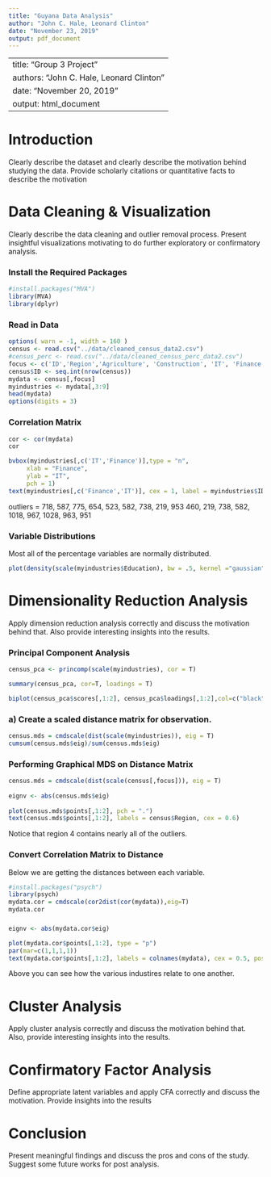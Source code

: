 ```yaml
---
title: "Guyana Data Analysis"
author: "John C. Hale, Leonard Clinton"
date: "November 23, 2019"
output: pdf_document
---
```

---
title: "Group 3 Project"
authors: "John C. Hale, Leonard Clinton"
date: "November 20, 2019"
output: html_document
---
# Introduction
Clearly describe the dataset and clearly describe the motivation behind studying the data. 
Provide scholarly citations or quantitative facts to describe the motivation


# Data Cleaning & Visualization
Clearly describe the data cleaning and outlier removal process.
Present insightful visualizations motivating to do further exploratory or confirmatory analysis.



### Install the Required Packages
```r
#install.packages("MVA")
library(MVA)
library(dplyr)
```

### Read in Data
```r
options( warn = -1, width = 160 )
census <- read.csv("../data/cleaned_census_data2.csv")
#census_perc <- read.csv("../data/cleaned_census_perc_data2.csv")
focus <- c('ID','Region','Agriculture', 'Construction', 'IT', 'Finance', 'Education', 'Manufacturing', 'Population')
census$ID <- seq.int(nrow(census))
mydata <- census[,focus]
myindustries <- mydata[,3:9]
head(mydata)
options(digits = 3)

```

### Correlation Matrix
```r
cor <- cor(mydata)
cor
```


```r
bvbox(myindustries[,c('IT','Finance')],type = "n",
     xlab = "Finance",
     ylab = "IT",
     pch = 1)
text(myindustries[,c('Finance','IT')], cex = 1, label = myindustries$ID,pch=1)
```
outliers = 718, 587, 775, 654, 523, 582, 738, 219, 953
           460, 219, 738, 582, 1018, 967, 1028, 963, 951

### Variable Distributions
Most all of the percentage variables are normally distributed.
```r
plot(density(scale(myindustries$Education), bw = .5, kernel ="gaussian"))

```

# Dimensionality Reduction Analysis
Apply dimension reduction analysis correctly and discuss the motivation behind that. Also provide interesting insights into the results.

### Principal Component Analysis

```r
census_pca <- princomp(scale(myindustries), cor = T)

summary(census_pca, cor=T, loadings = T)
```
```r
biplot(census_pca$scores[,1:2], census_pca$loadings[,1:2],col=c("black", "red"), cex = 1)
```

### a) Create a scaled distance matrix for observation.
```r
census.mds = cmdscale(dist(scale(myindustries)), eig = T) 
cumsum(census.mds$eig)/sum(census.mds$eig)
```

### Performing Graphical MDS on Distance Matrix
```r
census.mds = cmdscale(dist(scale(census[,focus])), eig = T) 
 
eignv <- abs(census.mds$eig) 
 
plot(census.mds$points[,1:2], pch = ".")
text(census.mds$points[,1:2], labels = census$Region, cex = 0.6) 
```

Notice that region 4 contains nearly all of the outliers.



### Convert Correlation Matrix to Distance

Below we are getting the distances between each variable. 

```r
#install.packages("psych")
library(psych)
mydata.cor = cmdscale(cor2dist(cor(mydata)),eig=T)
mydata.cor
```

### 
```r

eignv <- abs(mydata.cor$eig) 

plot(mydata.cor$points[,1:2], type = "p")
par(mar=c(1,1,1,1))
text(mydata.cor$points[,1:2], labels = colnames(mydata), cex = 0.5, pos = 1)

```

Above you can see how the various industires relate to one another.

# Cluster Analysis
Apply cluster analysis correctly and discuss the motivation behind that. Also, provide interesting insights into the results.

# Confirmatory Factor Analysis
Define appropriate latent variables and apply CFA correctly and discuss the motivation.
Provide insights into the results

# Conclusion
 Present meaningful findings and discuss the pros and cons of the study.
Suggest some future works for post analysis.








